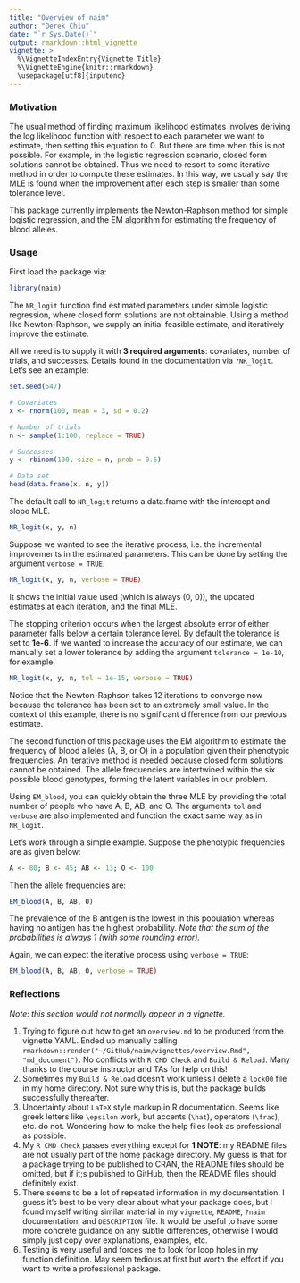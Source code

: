 ```yaml
---
title: "Overview of naim"
author: "Derek Chiu"
date: "`r Sys.Date()`"
output: rmarkdown::html_vignette
vignette: >
  %\VignetteIndexEntry{Vignette Title}
  %\VignetteEngine{knitr::rmarkdown}
  \usepackage[utf8]{inputenc}
---
```


### Motivation
The usual method of finding maximum likelihood estimates involves deriving the log likelihood function with respect to each parameter we want to estimate, then setting this equation to 0. But there are time when this is not possible. For example, in the logistic regression scenario, closed form solutions cannot be obtained. Thus we need to resort to some iterative method in order to compute these estimates. In this way, we usually say the MLE is found when the improvement after each step is smaller than some tolerance level.

This package currently implements the Newton-Raphson method for simple logistic regression, and the EM algorithm for estimating the frequency of blood alleles.


### Usage
First load the package via:

```r
library(naim)
```

The `NR_logit` function find estimated parameters under simple logistic regression, where closed form solutions are not obtainable. Using a method like Newton-Raphson, we supply an initial feasible estimate, and iteratively improve the estimate.

All we need is to supply it with __3 required arguments__: covariates, number of trials, and successes. Details found in the documentation via `?NR_logit`. Let's see an example:

```r
set.seed(547)

# Covariates
x <- rnorm(100, mean = 3, sd = 0.2)

# Number of trials
n <- sample(1:100, replace = TRUE)

# Successes
y <- rbinom(100, size = n, prob = 0.6)

# Data set
head(data.frame(x, n, y))
```

The default call to `NR_logit` returns a data.frame with the intercept and slope MLE.

```r
NR_logit(x, y, n)
```

Suppose we wanted to see the iterative process, i.e. the incremental improvements in the estimated parameters. This can be done by setting the argument `verbose = TRUE`.

```r
NR_logit(x, y, n, verbose = TRUE)
```

It shows the initial value used (which is always (0, 0)), the updated estimates at each iteration, and the final MLE.

The stopping criterion occurs when the largest absolute error of either parameter falls below a certain tolerance level. By default the tolerance is set to __1e-6__. If we wanted to increase the accuracy of our estimate, we can manually set a lower tolerance by adding the argument `tolerance = 1e-10`, for example.

```r
NR_logit(x, y, n, tol = 1e-15, verbose = TRUE)
```

Notice that the Newton-Raphson takes 12 iterations to converge now because the tolerance has been set to an extremely small value. In the context of this example, there is no significant difference from our previous estimate.

The second function of this package uses the EM algorithm to estimate the frequency of blood alleles (A, B, or O) in a population given their phenotypic frequencies.
An iterative method is needed because closed form solutions cannot be obtained. The allele frequencies are intertwined within the six possible blood genotypes, forming the latent variables in our problem.

Using `EM_blood`, you can quickly obtain the three MLE by providing the total number of people who have A, B, AB, and O. The arguments `tol` and `verbose` are also implemented and function the exact same way as in `NR_logit`.

Let's work through a simple example. Suppose the phenotypic frequencies are as given below:

```r
A <- 80; B <- 45; AB <- 13; O <- 100
```

Then the allele frequencies are:

```r
EM_blood(A, B, AB, O)
```

The prevalence of the B antigen is the lowest in this population whereas having no antigen has the highest probability. _Note that the sum of the probabilities is always 1 (with some rounding error)._

Again, we can expect the iterative process using `verbose = TRUE`:

```r
EM_blood(A, B, AB, O, verbose = TRUE)
```

### Reflections
_Note: this section would not normally appear in a vignette._

1. Trying to figure out how to get an `overview.md` to be produced from the vignette YAML. Ended up manually calling `rmarkdown::render("~/GitHub/naim/vignettes/overview.Rmd", "md_document")`. No conflicts with `R CMD Check` and `Build & Reload`. Many thanks to the course instructor and TAs for help on this!
2. Sometimes my `Build & Reload` doesn't work unless I delete a `lock00` file in my home directory. Not sure why this is, but the package builds successfully thereafter.
3. Uncertainty about `LaTeX` style markup in R documentation. Seems like greek letters like `\epsilon` work, but accents (`\hat`), operators (`\frac`), etc. do not. Wondering how to make the help files look as professional as possible.
4. My `R CMD Check` passes everything except for __1 NOTE__: my README files are not usually part of the home package directory. My guess is that for a package trying to be published to CRAN, the README files should be omitted, but if it;s published to GitHub, then the README files should definitely exist.
5. There seems to be a lot of repeated information in my documentation. I guess it's best to be very clear about what your package does, but I found myself writing similar material in my `vignette`, `README`, `?naim` documentation, and `DESCRIPTION` file. It would be useful to have some more concrete guidance on any subtle differences, otherwise I would simply just copy over explanations, examples, etc.
6. Testing is very useful and forces me to look for loop holes in my function definition. May seem tedious at first but worth the effort if you want to write a professional package.
